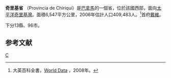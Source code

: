 {{Infobox settlement
| name = 奇里基省
| native_name = Provincia de Chiriquí
| native_name_lang = es
| settlement_type = 省
| image_skyline = VistaBoquete.jpg
| image_alt =
| image_caption =
| image_flag = Bandera de la Provincia de Chiriquí.svg
| flag_alt =
| image_seal = 
| seal_alt =
| image_shield = Escudo de Chiriquí.jpg
| shield_alt =
| nickname =
| motto =
| image_map = Chiriqui in Panama.svg
| map_alt =
| map_caption = 
| pushpin_map =
| pushpin_label_position =
| pushpin_map_alt =
| pushpin_map_caption =
| coordinates = {{coord|8|26|N|82|26|W|display=inline,title}}
| coor_pinpoint = Seat of Government
| coordinates_footnotes =
| subdivision_type = Country
| subdivision_name = [[Panama|Panama]]
| subdivision_type1 = Capital
| subdivision_name1 = 
| established_title = Founded
| established_date = May 26, 1849
| founder =
| seat_type = Capital
| seat =[[David,_Chiriquí|David]]
| government_footnotes =
| leader_party =
| leader_title = 
| leader_name = 
| unit_pref = Metric<!-- or US or UK -->
| area_footnotes =
| area_total_km2 = 6490.9
| area_land_km2 =
| area_water_km2 =
| area_water_percent =
| area_note = 
| elevation_footnotes = 
| elevation_max_m = 3477
| elevation_min_m = 0
| population_footnotes =official estimate<ref name="Instituto Nacional">Instituto Nacional de Estadística y Censo, Ciudad de Panamá.</ref>
| population_total = 462056
| population_as_of = 2019
| population_density_km2 = auto
| population_demonym = 
| population_note = 
| blank_name_sec1 = [[Gini_coefficient|Gini]] (2007)
| blank_info_sec1 = 32.9 (<span style="color:green;">low</span>)
| blank_name_sec2 = [[Human_Development_Index|HDI]] (2017)
| blank_info_sec2 = 0.789<ref name="GlobalDataLab">{{Cite web|url=https://hdi.globaldatalab.org/areadata/shdi/|title=Sub-national HDI - Area Database - Global Data Lab|website=hdi.globaldatalab.org|language=en|access-date=2018-09-13|archive-date=2018-09-23|archive-url=https://web.archive.org/web/20180923120638/https://hdi.globaldatalab.org/areadata/shdi/}}</ref><br/>{{color|#0c0|high}}
| timezone1 = [[Eastern_Time_Zone|EDT]]
| utc_offset1 = -5
| timezone1_DST =
| utc_offset1_DST =
| postal_code_type =
| postal_code =
| area_code_type =
| area_code = 
| iso_code = PA-4
| website = {{URL|chiriqui.com}}
| footnotes = 
}} 
'''奇里基省''' （Provincia de Chiriquí）是[[巴拿馬|巴拿馬]]的一個省，位於該國西部，面向[[太平洋|太平洋]][[奇里基灣|奇里基灣]]。面積6,547平方公里，2006年估計人口409,483人。<ref>大英百科全書，[http://www.britannica.com/new-multimedia/pdf/wordat156.pdf World Data] {{Wayback|url=http://www.britannica.com/new-multimedia/pdf/wordat156.pdf |date=20140502032047 }}，2008年。</ref>首府[[戴維_(巴拿馬)|戴維]]。

下分13縣、96市。
== 参考文献 ==
{{Reflist}}

{{巴拿馬行政區劃}}

{{Chiriquí Province}}

[[Category:巴拿馬行政區劃|C]]